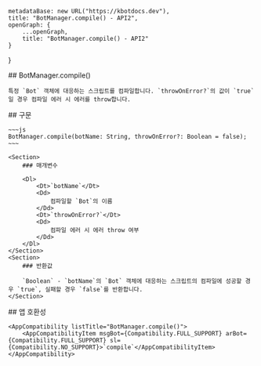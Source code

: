 
    metadataBase: new URL("https://kbotdocs.dev"),
    title: "BotManager.compile() - API2",
    openGraph: {
        ...openGraph,
        title: "BotManager.compile() - API2"
    }
}

<Section>
    ## BotManager.compile()

    특정 `Bot` 객체에 대응하는 스크립트를 컴파일합니다. `throwOnError?`의 값이 `true`일 경우 컴파일 에러 시 에러를 throw합니다.
</Section>
<Section>
    ## 구문

    ~~~js
    BotManager.compile(botName: String, throwOnError?: Boolean = false);
    ~~~

    <Section>
        ### 매개변수

        <Dl>
            <Dt>`botName`</Dt>
            <Dd>
                컴파일할 `Bot`의 이름
            </Dd>
            <Dt>`throwOnError?`</Dt>
            <Dd>
                컴파일 에러 시 에러 throw 여부
            </Dd>
        </Dl>
    </Section>
    <Section>
        ### 반환값

        `Boolean` - `botName`의 `Bot` 객체에 대응하는 스크립트의 컴파일에 성공할 경우 `true`, 실패할 경우 `false`를 반환합니다.
    </Section>
</Section>
<Section>
    ## 앱 호환성

    <AppCompatibility listTitle="BotManager.compile()">
        <AppCompatibilityItem msgBot={Compatibility.FULL_SUPPORT} arBot={Compatibility.FULL_SUPPORT} sl={Compatibility.NO_SUPPORT}>`compile`</AppCompatibilityItem>
    </AppCompatibility>
</Section>